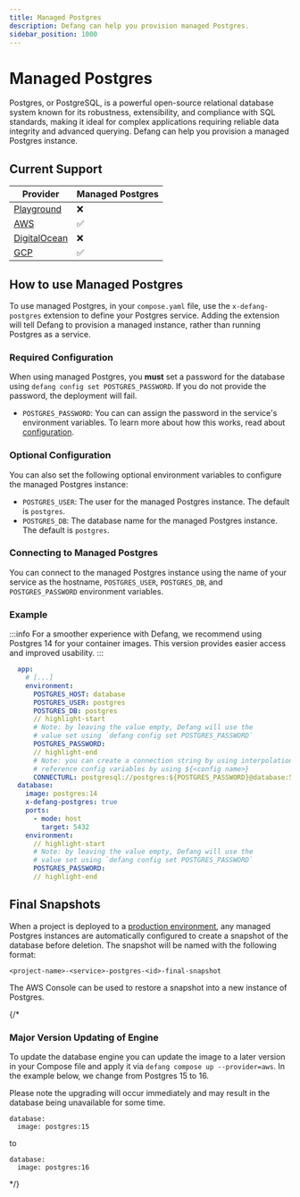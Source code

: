 ```yaml
---
title: Managed Postgres
description: Defang can help you provision managed Postgres.
sidebar_position: 1000
---
```


# Managed Postgres

Postgres, or PostgreSQL, is a powerful open-source relational database system known for its robustness, extensibility, and compliance with SQL standards, making it ideal for complex applications requiring reliable data integrity and advanced querying. Defang can help you provision a managed Postgres instance.

## Current Support

| Provider | Managed Postgres |
| --- | --- |
| [Playground](/docs/providers/playground#managed-services) | ❌ |
| [AWS](/docs/providers/aws#managed-storage) | ✅ |
| [DigitalOcean](/docs/providers/digitalocean#future-improvements) | ❌ |
| [GCP](/docs/providers/gcp#future-improvements) | ✅ |

## How to use Managed Postgres

To use managed Postgres, in your `compose.yaml` file, use the `x-defang-postgres` extension to define your Postgres service. Adding the extension will tell Defang to provision a managed instance, rather than running Postgres as a service.

### Required Configuration

When using managed Postgres, you **must** set a password for the database using `defang config set POSTGRES_PASSWORD`. If you do not provide the password, the deployment will fail.

- `POSTGRES_PASSWORD`: You can can assign the password in the service's environment variables. To learn more about how this works, read about [configuration](../configuration.md).

### Optional Configuration

You can also set the following optional environment variables to configure the managed Postgres instance:

- `POSTGRES_USER`: The user for the managed Postgres instance. The default is `postgres`.
- `POSTGRES_DB`: The database name for the managed Postgres instance. The default is `postgres`.

### Connecting to Managed Postgres

You can connect to the managed Postgres instance using the name of your service as the hostname, `POSTGRES_USER`, `POSTGRES_DB`, and `POSTGRES_PASSWORD` environment variables.

### Example

:::info
For a smoother experience with Defang, we recommend using Postgres 14 for your container images. This version provides easier access and improved usability.
:::

```yaml
  app:
    # [...]
    environment:
      POSTGRES_HOST: database
      POSTGRES_USER: postgres
      POSTGRES_DB: postgres
      // highlight-start
      # Note: by leaving the value empty, Defang will use the
      # value set using `defang config set POSTGRES_PASSWORD`
      POSTGRES_PASSWORD:
      // highlight-end
      # Note: you can create a connection string by using interpolation,
      # reference config variables by using ${<config name>}
      CONNECTURL: postgresql://postgres:${POSTGRES_PASSWORD}@database:5432/postgres?sslmode=require
  database:
    image: postgres:14
    x-defang-postgres: true
    ports:
      - mode: host
        target: 5432
    environment:
      // highlight-start
      # Note: by leaving the value empty, Defang will use the
      # value set using `defang config set POSTGRES_PASSWORD`
      POSTGRES_PASSWORD:
      // highlight-end

```

## Final Snapshots

When a project is deployed to a [production environment](/docs/concepts/deployment-modes), any managed Postgres instances are automatically configured to create a snapshot of the database before deletion. The snapshot will be named with the following format:

`
<project-name>-<service>-postgres-<id>-final-snapshot
`

The AWS Console can be used to restore a snapshot into a new instance of Postgres.

{/* 
### Major Version Updating of Engine

To update the database engine you can update the image to a later version in your Compose file and apply it via ```defang compose up --provider=aws```. In the example below, we change from Postgres 15 to 16.

Please note the upgrading will occur immediately and may result in the database being unavailable for some time.

```
database:
  image: postgres:15
```

to

```
database:
  image: postgres:16
``` 
 */}

